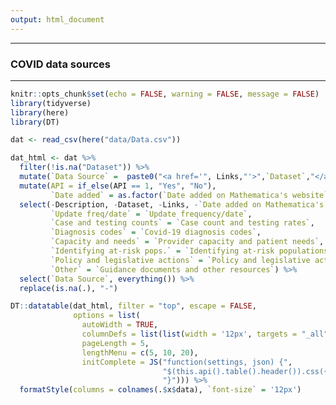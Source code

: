 ```yaml
---
output: html_document
---
```


<style type="text/css">
.navbar-header  {
    margin-left: -160px !important;
}
.main-container {
  max-width: 1500px;
  margin-left: auto;
  margin-right: auto;
}
</style>

******
### COVID data sources 
******

```r
knitr::opts_chunk$set(echo = FALSE, warning = FALSE, message = FALSE)
library(tidyverse)
library(here)
library(DT)

dat <- read_csv(here("data/Data.csv"))
```

```r
dat_html <- dat %>%
  filter(!is.na("Dataset")) %>%
  mutate(`Data Source` =  paste0("<a href='", Links,"'>",`Dataset`,"</a>")) %>%
  mutate(API = if_else(API == 1, "Yes", "No"), 
         `Date added` = as.factor(`Date added on Mathematica's website`)) %>%
  select(-Description, -Dataset, -Links, -`Date added on Mathematica's website`, 
         `Update freq/date` = `Update frequency/date`,
         `Case and testing counts` = `Case count and testing rates`, 
         `Diagnosis codes` = `Covid-19 diagnosis codes`, 
         `Capacity and needs` = `Provider capacity and patient needs`, 
         `Identifying at-risk pops.` = `Identifying at-risk populations`, 
         `Policy and legislative actions` = `Policy and legislative actions to curb transmission`, 
         `Other` = `Guidance documents and other resources`) %>%
  select(`Data Source`, everything()) %>% 
  replace(is.na(.), "-")

DT::datatable(dat_html, filter = "top", escape = FALSE, 
              options = list(
                autoWidth = TRUE,
                columnDefs = list(list(width = '12px', targets = "_all")),
                pageLength = 5, 
                lengthMenu = c(5, 10, 20), 
                initComplete = JS("function(settings, json) {",
                                  "$(this.api().table().header()).css({'font-size': '12px', 'background-color': '#2c3c54', 'color': '#fff'});",
                                  "}"))) %>%  
  formatStyle(columns = colnames(.$x$data), `font-size` = '12px')
```